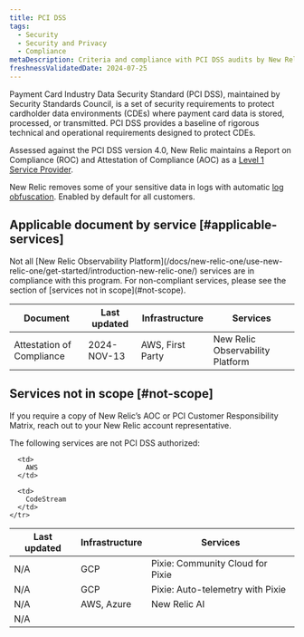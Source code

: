 ```yaml
---
title: PCI DSS
tags:
  - Security
  - Security and Privacy
  - Compliance
metaDescription: Criteria and compliance with PCI DSS audits by New Relic services.
freshnessValidatedDate: 2024-07-25
---
```


Payment Card Industry Data Security Standard (PCI DSS), maintained by Security Standards Council, is a set of security requirements to protect cardholder data environments (CDEs) where payment card data is stored, processed, or transmitted. PCI DSS provides a baseline of rigorous technical and operational requirements designed to protect CDEs.

Assessed against the PCI DSS version 4.0, New Relic maintains a Report on Compliance (ROC) and Attestation of Compliance (AOC) as a [Level 1 Service Provider](https://www.pcisecuritystandards.org/glossary/service-provider/).

New Relic removes some of your sensitive data in logs with automatic [log obfuscation](https://docs.newrelic.com/docs/logs/get-started/new-relics-log-management-security-privacy/#auto-obfuscation). Enabled by default for all customers.

## Applicable document by service [#applicable-services]

<Callout variant="caution">
  Not all [New Relic Observability Platform](/docs/new-relic-one/use-new-relic-one/get-started/introduction-new-relic-one/) services are in compliance with this program. For non-compliant services, please see the section of [services not in scope](#not-scope).
</Callout>

<table>
  <thead>
    <tr>
      <th style={{ width: "200px" }}>Document</th>
      <th>Last updated</th>
      <th>Infrastructure</th>
      <th>Services</th>
    </tr>
  </thead>
  <tbody>
    <tr>
      <td>Attestation of Compliance</td>
      <td>2024-NOV-13</td>
      <td>AWS, First Party</td>
      <td>New Relic Observability Platform</td>
    </tr>
  </tbody>
</table>

## Services not in scope [#not-scope]

<Callout variant="important">
  If you require a copy of New Relic’s AOC or PCI Customer Responsibility Matrix, reach out to your New Relic account representative.
</Callout>

The following services are not PCI DSS authorized:

<table>
  <thead>
    <tr>
      <th style={{ width: "200px" }}>Last updated</th>
      <th>Infrastructure</th>
      <th>Services</th>
    </tr>
  </thead>
  <tbody>
    <tr>
      <td>N/A</td>
      <td>GCP</td>
      <td>Pixie: Community Cloud for Pixie</td>
    </tr>
    <tr>
      <td>N/A</td>
      <td>GCP</td>
      <td>Pixie: Auto-telemetry with Pixie</td>
    </tr>
    <tr>
      <td>N/A</td>
      <td>AWS, Azure</td>
      <td>New Relic AI</td>
    </tr>
        <tr>
      <td>
        N/A
      </td>

      <td>
        AWS
      </td>

      <td>
        CodeStream
      </td>
    </tr>
  </tbody>
</table>
